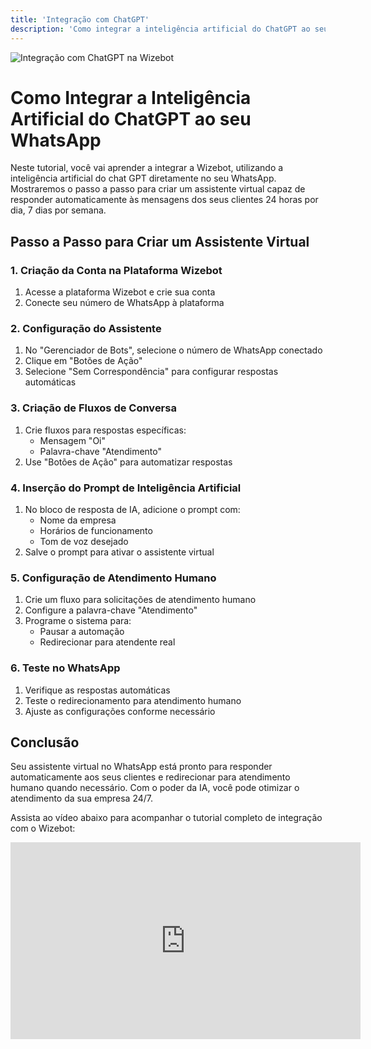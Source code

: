 ```yaml
---
title: 'Integração com ChatGPT'
description: 'Como integrar a inteligência artificial do ChatGPT ao seu WhatsApp usando a Wizebot'
---
```


<Frame>
  <img src="/images/geral/capa06.jpg" alt="Integração com ChatGPT na Wizebot" />
</Frame>

# Como Integrar a Inteligência Artificial do ChatGPT ao seu WhatsApp

Neste tutorial, você vai aprender a integrar a Wizebot, utilizando a inteligência artificial do chat GPT diretamente no seu WhatsApp. Mostraremos o passo a passo para criar um assistente virtual capaz de responder automaticamente às mensagens dos seus clientes 24 horas por dia, 7 dias por semana.

## Passo a Passo para Criar um Assistente Virtual

### 1. Criação da Conta na Plataforma Wizebot
1. Acesse a plataforma Wizebot e crie sua conta
2. Conecte seu número de WhatsApp à plataforma

### 2. Configuração do Assistente
1. No "Gerenciador de Bots", selecione o número de WhatsApp conectado
2. Clique em "Botões de Ação"
3. Selecione "Sem Correspondência" para configurar respostas automáticas

### 3. Criação de Fluxos de Conversa
1. Crie fluxos para respostas específicas:
   - Mensagem "Oi"
   - Palavra-chave "Atendimento"
2. Use "Botões de Ação" para automatizar respostas

### 4. Inserção do Prompt de Inteligência Artificial
1. No bloco de resposta de IA, adicione o prompt com:
   - Nome da empresa
   - Horários de funcionamento
   - Tom de voz desejado
2. Salve o prompt para ativar o assistente virtual

### 5. Configuração de Atendimento Humano
1. Crie um fluxo para solicitações de atendimento humano
2. Configure a palavra-chave "Atendimento"
3. Programe o sistema para:
   - Pausar a automação
   - Redirecionar para atendente real

### 6. Teste no WhatsApp
1. Verifique as respostas automáticas
2. Teste o redirecionamento para atendimento humano
3. Ajuste as configurações conforme necessário

## Conclusão

Seu assistente virtual no WhatsApp está pronto para responder automaticamente aos seus clientes e redirecionar para atendimento humano quando necessário. Com o poder da IA, você pode otimizar o atendimento da sua empresa 24/7.

Assista ao vídeo abaixo para acompanhar o tutorial completo de integração com o Wizebot:

<iframe
  width="560"
  height="315"
  src="https://www.youtube.com/embed/dIaGDs06p2k"
  title="YouTube video player"
  frameborder="0"
  allow="accelerometer; autoplay; clipboard-write; encrypted-media; gyroscope; picture-in-picture"
  allowfullscreen
></iframe>
